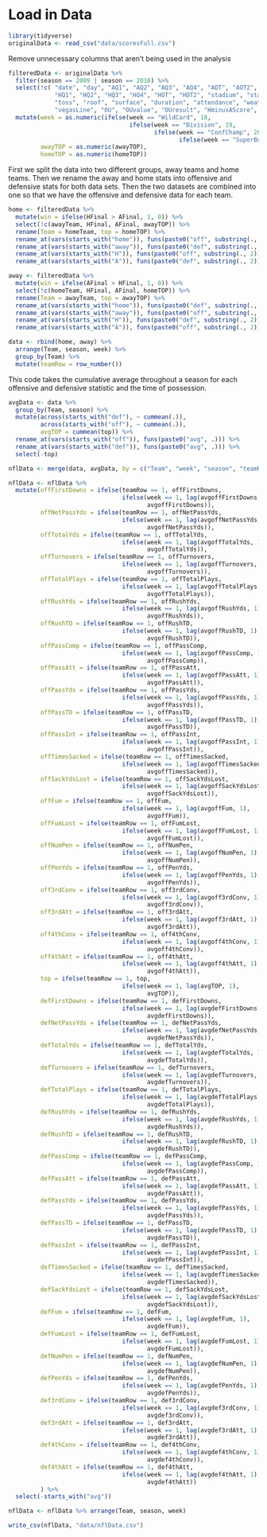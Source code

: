 # Load in Data
```r
library(tidyverse)
originalData <- read_csv("data/scoresFull.csv")

```


Remove unnecessary columns that aren't being used in the analysis

```r
filteredData <- originalData %>% 
  filter(season == 2009 | season == 2010) %>% 
  select(!c( "date", "day", "AQ1", "AQ2", "AQ3", "AQ4", "AOT", "AOT2", 
             "HQ1", "HQ2", "HQ3", "HQ4", "HOT", "HOT2", "stadium", "startTime", 
             "toss", "roof", "surface", "duration", "attendance", "weather", 
             "vegasLine", "OU", "OUvalue", "OUresult", "HminusAScore", "homeSpread")) %>% 
  mutate(week = as.numeric(ifelse(week == "WildCard", 18, 
                                  ifelse(week == "Division", 19, 
                                         ifelse(week == "ConfChamp", 20, 
                                                ifelse(week == "SuperBowl", 21, week))))),
         awayTOP = as.numeric(awayTOP),
         homeTOP = as.numeric(homeTOP))
```

First we split the data into two different groups, away teams and home teams. Then we rename the away and home stats into offensive and defensive stats for both data sets. Then the two datasets are combined into one so that we have the offensive and defensive data for each team.

```r
home <- filteredData %>%
  mutate(win = ifelse(HFinal > AFinal, 1, 0)) %>%
  select(!c(awayTeam, HFinal, AFinal, awayTOP)) %>%
  rename(Team = homeTeam, top = homeTOP) %>%
  rename_at(vars(starts_with("home")), funs(paste0("off", substring(., 5)))) %>%
  rename_at(vars(starts_with("away")), funs(paste0("def", substring(., 5)))) %>%
  rename_at(vars(starts_with("H")), funs(paste0("off", substring(., 2)))) %>%
  rename_at(vars(starts_with("A")), funs(paste0("def", substring(., 2))))

away <- filteredData %>%
  mutate(win = ifelse(AFinal > HFinal, 1, 0)) %>%
  select(!c(homeTeam, HFinal, AFinal, homeTOP)) %>%
  rename(Team = awayTeam, top = awayTOP) %>%
  rename_at(vars(starts_with("home")), funs(paste0("def", substring(., 5)))) %>%
  rename_at(vars(starts_with("away")), funs(paste0("off", substring(., 5)))) %>%
  rename_at(vars(starts_with("H")), funs(paste0("def", substring(., 2)))) %>%
  rename_at(vars(starts_with("A")), funs(paste0("off", substring(., 2))))

data <- rbind(home, away) %>% 
  arrange(Team, season, week) %>% 
  group_by(Team) %>% 
  mutate(teamRow = row_number())
```

This code takes the cumulative average throughout a season for each offensive and defensive statistic and the time of possession.

```r
avgData <- data %>% 
  group_by(Team, season) %>%
  mutate(across(starts_with("def"), ~ cummean(.)),
         across(starts_with("off"), ~ cummean(.)),
         avgTOP = cummean(top)) %>%
  rename_at(vars(starts_with("off")), funs(paste0("avg", .))) %>%
  rename_at(vars(starts_with("def")), funs(paste0("avg", .))) %>%
  select(-top)
```

```r
nflData <- merge(data, avgData, by = c("Team", "week", "season", "teamRow", "win"))

nflData <- nflData %>%
  mutate(offFirstDowns = ifelse(teamRow == 1, offFirstDowns, 
                                ifelse(week == 1, lag(avgoffFirstDowns, 1),
                                       avgoffFirstDowns)),
         offNetPassYds = ifelse(teamRow == 1, offNetPassYds, 
                                ifelse(week == 1, lag(avgoffNetPassYds, 1),
                                       avgoffNetPassYds)),
         offTotalYds = ifelse(teamRow == 1, offTotalYds, 
                                ifelse(week == 1, lag(avgoffTotalYds, 1),
                                       avgoffTotalYds)),
         offTurnovers = ifelse(teamRow == 1, offTurnovers, 
                                ifelse(week == 1, lag(avgoffTurnovers, 1),
                                       avgoffTurnovers)),
         offTotalPlays = ifelse(teamRow == 1, offTotalPlays, 
                                ifelse(week == 1, lag(avgoffTotalPlays, 1),
                                       avgoffTotalPlays)),
         offRushYds = ifelse(teamRow == 1, offRushYds, 
                                ifelse(week == 1, lag(avgoffRushYds, 1),
                                       avgoffRushYds)),
         offRushTD = ifelse(teamRow == 1, offRushTD, 
                                ifelse(week == 1, lag(avgoffRushTD, 1),
                                       avgoffRushTD)),
         offPassComp = ifelse(teamRow == 1, offPassComp, 
                                ifelse(week == 1, lag(avgoffPassComp, 1),
                                       avgoffPassComp)),
         offPassAtt = ifelse(teamRow == 1, offPassAtt, 
                                ifelse(week == 1, lag(avgoffPassAtt, 1),
                                       avgoffPassAtt)),
         offPassYds = ifelse(teamRow == 1, offPassYds, 
                                ifelse(week == 1, lag(avgoffPassYds, 1),
                                       avgoffPassYds)),
         offPassTD = ifelse(teamRow == 1, offPassTD, 
                                ifelse(week == 1, lag(avgoffPassTD, 1),
                                       avgoffPassTD)),
         offPassInt = ifelse(teamRow == 1, offPassInt, 
                                ifelse(week == 1, lag(avgoffPassInt, 1),
                                       avgoffPassInt)),
         offTimesSacked = ifelse(teamRow == 1, offTimesSacked, 
                                ifelse(week == 1, lag(avgoffTimesSacked, 1),
                                       avgoffTimesSacked)),
         offSackYdsLost = ifelse(teamRow == 1, offSackYdsLost, 
                                ifelse(week == 1, lag(avgoffSackYdsLost, 1),
                                       avgoffSackYdsLost)),
         offFum = ifelse(teamRow == 1, offFum, 
                                ifelse(week == 1, lag(avgoffFum, 1),
                                       avgoffFum)),
         offFumLost = ifelse(teamRow == 1, offFumLost, 
                                ifelse(week == 1, lag(avgoffFumLost, 1),
                                       avgoffFumLost)),
         offNumPen = ifelse(teamRow == 1, offNumPen, 
                                ifelse(week == 1, lag(avgoffNumPen, 1),
                                       avgoffNumPen)),
         offPenYds = ifelse(teamRow == 1, offPenYds, 
                                ifelse(week == 1, lag(avgoffPenYds, 1),
                                       avgoffPenYds)),
         off3rdConv = ifelse(teamRow == 1, off3rdConv, 
                                ifelse(week == 1, lag(avgoff3rdConv, 1),
                                       avgoff3rdConv)),
         off3rdAtt = ifelse(teamRow == 1, off3rdAtt, 
                                ifelse(week == 1, lag(avgoff3rdAtt, 1),
                                       avgoff3rdAtt)),
         off4thConv = ifelse(teamRow == 1, off4thConv, 
                                ifelse(week == 1, lag(avgoff4thConv, 1),
                                       avgoff4thConv)),
         off4thAtt = ifelse(teamRow == 1, off4thAtt, 
                                ifelse(week == 1, lag(avgoff4thAtt, 1),
                                       avgoff4thAtt)),
         top = ifelse(teamRow == 1, top, 
                                ifelse(week == 1, lag(avgTOP, 1),
                                       avgTOP)),
         defFirstDowns = ifelse(teamRow == 1, defFirstDowns, 
                                ifelse(week == 1, lag(avgdefFirstDowns, 1),
                                       avgdefFirstDowns)),
         defNetPassYds = ifelse(teamRow == 1, defNetPassYds, 
                                ifelse(week == 1, lag(avgdefNetPassYds, 1),
                                       avgdefNetPassYds)),
         defTotalYds = ifelse(teamRow == 1, defTotalYds, 
                                ifelse(week == 1, lag(avgdefTotalYds, 1),
                                       avgdefTotalYds)),
         defTurnovers = ifelse(teamRow == 1, defTurnovers, 
                                ifelse(week == 1, lag(avgdefTurnovers, 1),
                                       avgdefTurnovers)),
         defTotalPlays = ifelse(teamRow == 1, defTotalPlays, 
                                ifelse(week == 1, lag(avgdefTotalPlays, 1),
                                       avgdefTotalPlays)),
         defRushYds = ifelse(teamRow == 1, defRushYds, 
                                ifelse(week == 1, lag(avgdefRushYds, 1),
                                       avgdefRushYds)),
         defRushTD = ifelse(teamRow == 1, defRushTD, 
                                ifelse(week == 1, lag(avgdefRushTD, 1),
                                       avgdefRushTD)),
         defPassComp = ifelse(teamRow == 1, defPassComp, 
                                ifelse(week == 1, lag(avgdefPassComp, 1),
                                       avgdefPassComp)),
         defPassAtt = ifelse(teamRow == 1, defPassAtt, 
                                ifelse(week == 1, lag(avgdefPassAtt, 1),
                                       avgdefPassAtt)),
         defPassYds = ifelse(teamRow == 1, defPassYds, 
                                ifelse(week == 1, lag(avgdefPassYds, 1),
                                       avgdefPassYds)),
         defPassTD = ifelse(teamRow == 1, defPassTD, 
                                ifelse(week == 1, lag(avgdefPassTD, 1),
                                       avgdefPassTD)),
         defPassInt = ifelse(teamRow == 1, defPassInt, 
                                ifelse(week == 1, lag(avgdefPassInt, 1),
                                       avgdefPassInt)),
         defTimesSacked = ifelse(teamRow == 1, defTimesSacked, 
                                ifelse(week == 1, lag(avgdefTimesSacked, 1),
                                       avgdefTimesSacked)),
         defSackYdsLost = ifelse(teamRow == 1, defSackYdsLost, 
                                ifelse(week == 1, lag(avgdefSackYdsLost, 1),
                                       avgdefSackYdsLost)),
         defFum = ifelse(teamRow == 1, defFum, 
                                ifelse(week == 1, lag(avgdefFum, 1),
                                       avgdefFum)),
         defFumLost = ifelse(teamRow == 1, defFumLost, 
                                ifelse(week == 1, lag(avgdefFumLost, 1),
                                       avgdefFumLost)),
         defNumPen = ifelse(teamRow == 1, defNumPen, 
                                ifelse(week == 1, lag(avgdefNumPen, 1),
                                       avgdefNumPen)),
         defPenYds = ifelse(teamRow == 1, defPenYds, 
                                ifelse(week == 1, lag(avgdefPenYds, 1),
                                       avgdefPenYds)),
         def3rdConv = ifelse(teamRow == 1, def3rdConv, 
                                ifelse(week == 1, lag(avgdef3rdConv, 1),
                                       avgdef3rdConv)),
         def3rdAtt = ifelse(teamRow == 1, def3rdAtt, 
                                ifelse(week == 1, lag(avgdef3rdAtt, 1),
                                       avgdef3rdAtt)),
         def4thConv = ifelse(teamRow == 1, def4thConv, 
                                ifelse(week == 1, lag(avgdef4thConv, 1),
                                       avgdef4thConv)),
         def4thAtt = ifelse(teamRow == 1, def4thAtt, 
                                ifelse(week == 1, lag(avgdef4thAtt, 1),
                                       avgdef4thAtt))
         ) %>%
  select(-starts_with("avg"))
```

```r
nflData <- nflData %>% arrange(Team, season, week)

write_csv(nflData, "data/nflData.csv")
```


